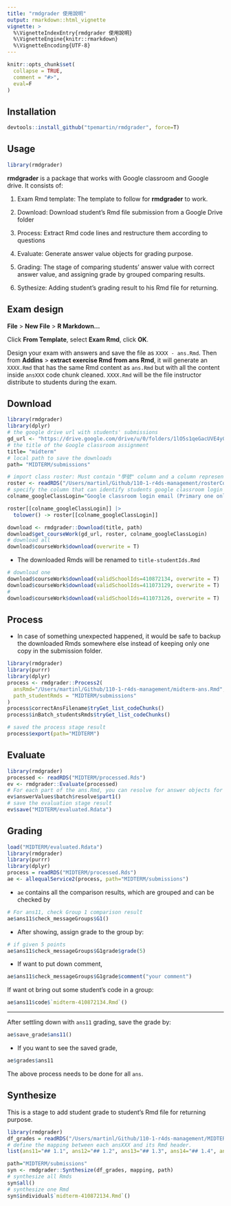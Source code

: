```yaml
---
title: "rmdgrader 使用說明"
output: rmarkdown::html_vignette
vignette: >
  %\VignetteIndexEntry{rmdgrader 使用說明}
  %\VignetteEngine{knitr::rmarkdown}
  %\VignetteEncoding{UTF-8}
---
```


```r
knitr::opts_chunk$set(
  collapse = TRUE,
  comment = "#>",
  eval=F
)
```

## Installation

```r
devtools::install_github("tpemartin/rmdgrader", force=T)
```

## Usage

```r
library(rmdgrader)
```

**rmdgrader** is a package that works with Google classroom and Google drive. It consists of:

1.  Exam Rmd template: The template to follow for **rmdgrader** to work.

2.  Download: Download student's Rmd file submission from a Google Drive folder

3.  Process: Extract Rmd code lines and restructure them according to questions

4.  Evaluate: Generate answer value objects for grading purpose.

5.  Grading: The stage of comparing students' answer value with correct answer value, and assigning grade by grouped comparing results.

6.  Sythesize: Adding student's grading result to his Rmd file for returning.

## Exam design

**File** > **New File** > **R Markdown...** 

Click **From Template**, select **Exam Rmd**, click **OK**.

Design your exam with answers and save the file as `XXXX - ans.Rmd`. Then from **Addins** > **extract exercise Rmd from ans Rmd**, it will generate an `XXXX.Rmd` that has the same Rmd content as `ans.Rmd` but with all the content inside `ansXXX` code chunk cleaned. `XXXX.Rmd` will be the file instructor distribute to students during the exam.  

## Download

```r
library(rmdgrader)
library(dplyr)
# the google drive url with students' submissions
gd_url <- "https://drive.google.com/drive/u/0/folders/1lO5s1qeGacUVE4y0hCDaHAr0-n0n6lljKEpDTsKsI9S90jNXRBvRZOV4jHgVtqhGBzy4u3Kn"
# the title of the Google classroom assignment
title= "midterm"
# local path to save the downloads
path= "MIDTERM/submissions"

# import class roster: Must contain "學號" column and a column represents student's Google classroom login email.
roster <- readRDS("/Users/martinl/Github/110-1-r4ds-management/rosterComplete.rds")
# specify the column that can identify students google classroom login email
colname_googleClassLogin="Google classroom login email (Primary one only)"

roster[[colname_googleClassLogin]] |>
  tolower() -> roster[[colname_googleClassLogin]]

download <- rmdgrader::Download(title, path)
download$get_courseWork(gd_url, roster, colname_googleClassLogin)
# download all
download$courseWork$download(overwrite = T)
```

  * The downloaded Rmds will be renamed to `title-studentIds.Rmd` 


```r
# download one
download$courseWork$download(validSchoolIds=410872134, overwrite = T)
download$courseWork$download(validSchoolIds=411073129, overwrite = T)
#
download$courseWork$download(validSchoolIds=411073126, overwrite = T)
```

## Process

  * In case of something unexpected happened, it would be safe to backup the downloaded Rmds somewhere else instead of keeping only one copy in the submission folder.

```r
library(rmdgrader)
library(purrr)
library(dplyr)
process <- rmdgrader::Process2(
  ansRmd="/Users/martinl/Github/110-1-r4ds-management/midterm-ans.Rmd",
  path_studentRmds = "MIDTERM/submissions"
)
process$correctAnsFilename$tryGet_list_codeChunks()
process$inBatch_studentsRmds$tryGet_list_codeChunks()

# saved the process stage result
process$export(path="MIDTERM")
```


## Evaluate

```r
library(rmdgrader)
processed <- readRDS("MIDTERM/processed.Rds")
ev <- rmdgrader::Evaluate(processed)
# For each part of the ans.Rmd, you can resolve for answer objects for grading later
ev$answerValues$batch$resolve$part1()
# save the evaluation stage result
ev$save("MIDTERM/evaluated.Rdata")

```

## Grading

```r
load("MIDTERM/evaluated.Rdata")
library(rmdgrader)
library(purrr)
library(dplyr)
process = readRDS("MIDTERM/processed.Rds")
ae <- allequalService2(process, path="MIDTERM/submissions")
```

  * `ae` contains all the comparison results, which are grouped and can be checked by
  
```r
# For ans11, check Group 1 comparison result
ae$ans11$check_messageGroups$G1()
```

  * After showing, assign grade to the group by:
  
```r
# if given 5 points
ae$ans11$check_messageGroups$G1grade$grade(5)
```

  * If want to put down comment, 

```r
ae$ans11$check_messageGroups$G1grade$comment("your comment")
```

  If want ot bring out some student's code in a group:

```r
ae$ans11$code$`midterm-410872134.Rmd`()
```

***

After settling down with `ans11` grading, save the grade by:

```r
ae$save_grade$ans11()
```

  * If you want to see the saved grade, 

```r
ae$grades$ans11
```

The above process needs to be done for all `ans`.

## Synthesize

This is a stage to add student grade to student's Rmd file for returning purpose.

```r
library(rmdgrader)
df_grades = readRDS("/Users/martinl/Github/110-1-r4ds-management/MIDTERM/grades.Rds")
# define the mapping between each ansXXX and its Rmd header.
list(ans11="## 1.1", ans12="## 1.2", ans13="## 1.3", ans14="## 1.4", ans15="## 1.5") -> mapping

path="MIDTERM/submissions"
syn <- rmdgrader::Synthesize(df_grades, mapping, path)
# synthesize all Rmds
syn$all()
# synthesize one Rmd
syn$individual$`midterm-410872134.Rmd`()
```
